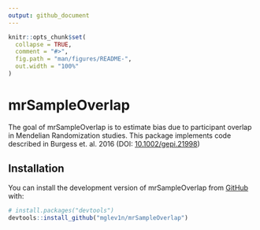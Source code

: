 ```yaml
---
output: github_document
---
```


<!-- README.md is generated from README.Rmd. Please edit that file -->

```r
knitr::opts_chunk$set(
  collapse = TRUE,
  comment = "#>",
  fig.path = "man/figures/README-",
  out.width = "100%"
)
```

# mrSampleOverlap

<!-- badges: start -->
<!-- badges: end -->

The goal of mrSampleOverlap is to estimate bias due to participant overlap in Mendelian Randomization studies. This package implements code described in Burgess et. al. 2016 (DOI: [10.1002/gepi.21998](https://doi.org/10.1002/gepi.21998))

## Installation

You can install the development version of mrSampleOverlap from [GitHub](https://github.com/) with:

``` r
# install.packages("devtools")
devtools::install_github("mglev1n/mrSampleOverlap")
```

